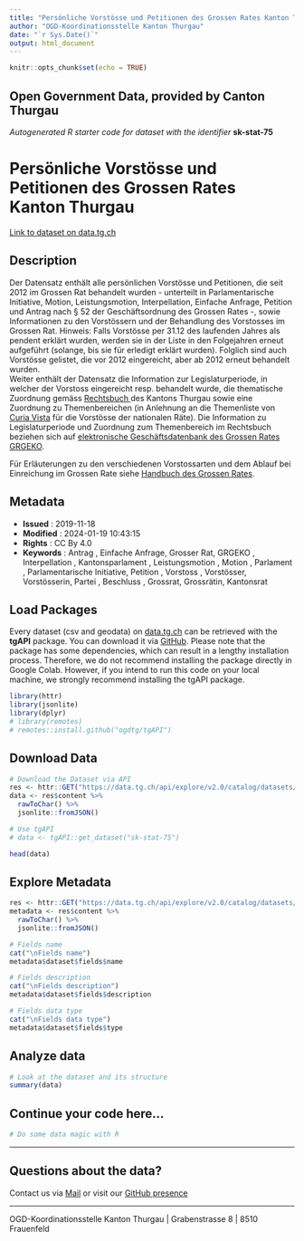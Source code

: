 ```yaml
---
title: "Persönliche Vorstösse und Petitionen des Grossen Rates Kanton Thurgau"
author: "OGD-Koordinationsstelle Kanton Thurgau"
date: "`r Sys.Date()`"
output: html_document
---
```


```r
knitr::opts_chunk$set(echo = TRUE)
```

## Open Government Data, provided by **Canton Thurgau**
*Autogenerated R starter code for dataset with the identifier* **sk-stat-75**


# **Persönliche Vorstösse und Petitionen des Grossen Rates Kanton Thurgau**

[Link to dataset on data.tg.ch](https://data.tg.ch/explore/dataset/sk-stat-75/information/)

## Description

<p>Der Datensatz enthält alle persönlichen Vorstösse und Petitionen, die seit 2012 im Grossen Rat behandelt wurden - unterteilt in Parlamentarische Initiative, Motion, Leistungsmotion, Interpellation, Einfache Anfrage, Petition und Antrag nach § 52 der Geschäftsordnung des Grossen Rates -, sowie Informationen zu den Vorstössern und der Behandlung des Vorstosses im Grossen Rat. Hinweis: Falls Vorstösse per 31.12 des laufenden Jahres als pendent erklärt wurden, werden sie in der Liste in den Folgejahren erneut aufgeführt (solange, bis sie für erledigt erklärt wurden). Folglich sind auch Vorstösse gelistet, die vor 2012 eingereicht, aber ab 2012 erneut behandelt wurden. <br/>Weiter enthält der Datensatz die Information zur Legislaturperiode, in welcher der Vorstoss eingereicht resp. behandelt wurde, die thematische Zuordnung gemäss <a href='https://www.rechtsbuch.tg.ch/app/de/systematic/texts_of_law' target='_blank'>Rechtsbuch </a>des Kantons Thurgau sowie eine Zuordnung zu Themenbereichen (in Anlehnung an die Themenliste von <a href='https://www.parlament.ch/de/ratsbetrieb/curia-vista' target='_blank'>Curia Vista</a> für die Vorstösse der nationalen Räte). Die Information zu Legislaturperiode und Zuordnung zum Themenbereich im Rechtsbuch beziehen sich auf <a href='https://grgeko.tg.ch/' target='_blank'>elektronische Geschäftsdatenbank des Grossen Rates GRGEKO</a>.</p><p>Für Erläuterungen zu den verschiedenen Vorstossarten und dem Ablauf bei Einreichung im Grossen Rate siehe <a href='https://parlament.tg.ch/geschaefte/handbuch-grosser-rat.html/12314' target='_blank'>Handbuch des Grossen Rates</a>.</p>

## Metadata

- **Issued**                   : 2019-11-18
- **Modified**                 : 2024-01-19 10:43:15
- **Rights**                   : CC By 4.0
- **Keywords**                 : Antrag , Einfache Anfrage, Grosser Rat, GRGEKO , Interpellation , Kantonsparlament , Leistungsmotion , Motion , Parlament , Parlamentarische Initiative, Petition , Vorstoss , Vorstösser, Vorstösserin, Partei , Beschluss , Grossrat, Grossrätin, Kantonsrat

## Load Packages

Every dataset (csv and geodata) on [data.tg.ch](https://data.tg.ch/pages/start/) can be retrieved with the **tgAPI** package. You can download it via [GitHub](https://github.com/ogdtg/tgAPI). Please note that the package has some dependencies, which can result in a lengthy installation process. Therefore, we do not recommend installing the package directly in Google Colab. However, if you intend to run this code on your local machine, we strongly recommend installing the tgAPI package.

```r
library(httr)
library(jsonlite)
library(dplyr)
# library(remotes)
# remotes::install.github("ogdtg/tgAPI")

```


## Download Data


```r
# Download the Dataset via API
res <- httr::GET("https://data.tg.ch/api/explore/v2.0/catalog/datasets/sk-stat-75/exports/json")
data <- res$content %>%
  rawToChar() %>%
  jsonlite::fromJSON()

# Use tgAPI
# data <- tgAPI::get_dataset("sk-stat-75")

head(data)

```


## Explore Metadata

```r

res <- httr::GET("https://data.tg.ch/api/explore/v2.0/catalog/datasets/sk-stat-75")
metadata <- res$content %>%
  rawToChar() %>%
  jsonlite::fromJSON()

# Fields name
cat("\nFields name")
metadata$dataset$fields$name

# Fields description
cat("\nFields description")
metadata$dataset$fields$description

# Fields data type
cat("\nFields data type")
metadata$dataset$fields$type

```


## Analyze data

```r

# Look at the dataset and its structure
summary(data)

```


## Continue your code here...


```r
# Do some data magic with R
```

------------------------------------------------------------------------

## Questions about the data?

Contact us via [Mail](mailto:ogd@tg.ch) or visit our [GitHub presence](https://github.com/ogdtg)


------------------------------------------------------------------------

OGD-Koordinationsstelle Kanton Thurgau | Grabenstrasse 8 | 8510 Frauenfeld
